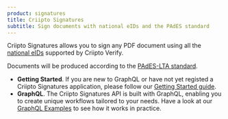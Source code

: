 ```yaml
---
product: signatures
title: Criipto Signatures
subtitle: Sign documents with national eIDs and the PAdES standard
---
```


Criipto Signatures allows you to sign any PDF document using all the [national eIDs](/verify/e-ids/) supported by Criipto Verify.

Documents will be produced according to the [PAdES-LTA standard](https://www.criipto.com/blog/pades-signature-levels-explained).

- **Getting Started**. If you are new to GraphQL or have not yet registed a Criipto Signatures application, please follow our [Getting Started guide](/signatures/getting-started/register-application).
- **GraphQL**. The Criipto Signatures API is built with GraphQL, enabling you to create unique workflows tailored to your needs. Have a look at our [GraphQL Examples](/signatures/graphql/examples) to see how it works in practice.
